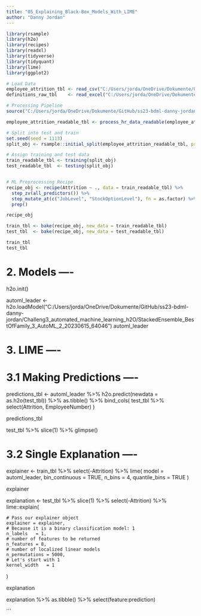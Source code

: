 ```yaml
---
title: "05_Explaining_Black-Box_Models_With_LIME"
author: "Danny Jordan"
---
```



```r


library(rsample)
library(h2o)
library(recipes)
library(readxl)
library(tidyverse)
library(tidyquant)
library(lime)
library(ggplot2)

# Load Data
employee_attrition_tbl <- read_csv("C:/Users/jorda/OneDrive/Dokumente/GitHub/ss23-bdml-danny-jordan/datasets-1067-1925-WA_Fn-UseC_-HR-Employee-Attrition.txt")
definitions_raw_tbl    <- read_excel("C:/Users/jorda/OneDrive/Dokumente/GitHub/ss23-bdml-danny-jordan/data_definitions.xlsx", sheet = 1, col_names = FALSE)

# Processing Pipeline
source("C:/Users/jorda/OneDrive/Dokumente/GitHub/ss23-bdml-danny-jordan/data_processing_pipeline.R")

employee_attrition_readable_tbl <- process_hr_data_readable(employee_attrition_tbl, definitions_raw_tbl)

# Split into test and train
set.seed(seed = 1113)
split_obj <- rsample::initial_split(employee_attrition_readable_tbl, prop = 0.85)

# Assign training and test data
train_readable_tbl <- training(split_obj)
test_readable_tbl  <- testing(split_obj)


# ML Preprocessing Recipe 
recipe_obj <- recipe(Attrition ~ ., data = train_readable_tbl) %>%
  step_zv(all_predictors()) %>%
  step_mutate_at(c("JobLevel", "StockOptionLevel"), fn = as.factor) %>% 
  prep()

recipe_obj

train_tbl <- bake(recipe_obj, new_data = train_readable_tbl)
test_tbl  <- bake(recipe_obj, new_data = test_readable_tbl)

train_tbl
test_tbl


```
# 2. Models ----

h2o.init()

automl_leader <- h2o.loadModel("C:/Users/jorda/OneDrive/Dokumente/GitHub/ss23-bdml-danny-jordan/Challeng3_automated_machine_learning_h2O/StackedEnsemble_BestOfFamily_3_AutoML_2_20230615_64046")
automl_leader

# 3. LIME ----

# 3.1 Making Predictions ----


predictions_tbl <- automl_leader %>% 
  h2o.predict(newdata = as.h2o(test_tbl)) %>%
  as.tibble() %>%
  bind_cols(
    test_tbl %>%
      select(Attrition, EmployeeNumber)
  )

predictions_tbl

test_tbl %>%
  slice(1) %>%
  glimpse()

# 3.2 Single Explanation ----

explainer <- train_tbl %>%
  select(-Attrition) %>%
  lime(
    model           = automl_leader,
    bin_continuous  = TRUE,
    n_bins          = 4,
    quantile_bins   = TRUE
  )

explainer


explanation <- test_tbl %>%
  slice(1) %>%
  select(-Attrition) %>%
  lime::explain(
    
    # Pass our explainer object
    explainer = explainer,
    # Because it is a binary classification model: 1
    n_labels   = 1,
    # number of features to be returned
    n_features = 8,
    # number of localized linear models
    n_permutations = 5000,
    # Let's start with 1
    kernel_width   = 1
  )

explanation

explanation %>%
  as.tibble() %>%
  select(feature:prediction)

```
